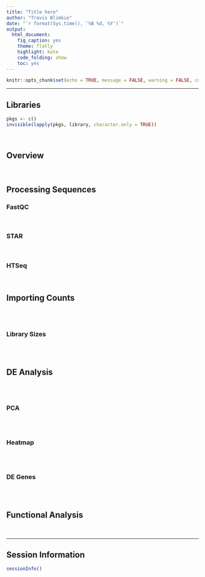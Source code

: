 ```yaml
---
title: "Title here"
author: "Travis Blimkie"
date: "`r format(Sys.time(), '%B %d, %Y')`"
output:
  html_document:
    fig_caption: yes
    theme: flatly
    highlight: kate
    code_folding: show
    toc: yes
---
```


```r
knitr::opts_chunk$set(echo = TRUE, message = FALSE, warning = FALSE, comment = "")
```

***

## Libraries
```r
pkgs <- c()
invisible(lapply(pkgs, library, character.only = TRUE))
```

<br>

## Overview


<br>

## Processing Sequences
### FastQC


<br>

### STAR


<br>

### HTSeq


<br>

## Importing Counts

```r

```

<br>

### Library Sizes
```r

```

<br>

## DE Analysis
```r

```

<br>

### PCA
```r

```

<br>

### Heatmap
```r

```

<br>

### DE Genes
```r

```

<br>

## Functional Analysis


<br>

***

## Session Information
```r
sessionInfo()
```

<br>
